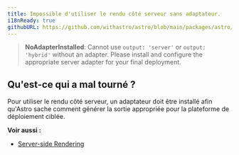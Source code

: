 ```yaml
---
title: Impossible d'utiliser le rendu côté serveur sans adaptateur.
i18nReady: true
githubURL: https://github.com/withastro/astro/blob/main/packages/astro/src/core/errors/errors-data.ts
---
```


> **NoAdapterInstalled**: Cannot use `output: 'server'` or `output: 'hybrid'` without an adapter. Please install and configure the appropriate server adapter for your final deployment.

## Qu'est-ce qui a mal tourné ?
Pour utiliser le rendu côté serveur, un adaptateur doit être installé afin qu'Astro sache comment générer la sortie appropriée pour la plateforme de déploiement ciblée.

**Voir aussi :**
-  [Server-side Rendering](/fr/guides/server-side-rendering/)


